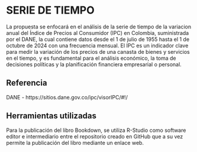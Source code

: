 # **SERIE DE TIEMPO**


La propuesta se enfocará en el análisis de la serie de tiempo de la variacion anual del Índice de Precios al Consumidor (IPC) en Colombia, suministrada por el DANE, la cual contiene datos desde el 1 de julio de 1955 hasta el 1 de octubre de 2024 con una frecuencia mensual. El IPC es un indicador clave para medir la variación de los precios de una canasta de bienes y servicios en el tiempo, y es fundamental para el análisis económico, la toma de decisiones políticas y la planificación financiera empresarial o personal.

## **Referencia**

DANE -  https://sitios.dane.gov.co/ipc/visorIPC/#!/

## **Herramientas utilizadas**

Para la publicación del libro Bookdown, se utiliza R-Studio como software editor e intermediario entre el repositorio creado en GitHub que a su vez permite la publicación del libro mediante un enlace web.
